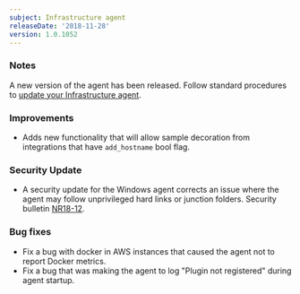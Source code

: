 ```yaml
---
subject: Infrastructure agent
releaseDate: '2018-11-28'
version: 1.0.1052
---
```


### Notes

A new version of the agent has been released. Follow standard procedures to [update your Infrastructure agent](/docs/infrastructure/new-relic-infrastructure/installation/update-infrastructure-agent).

### Improvements

* Adds new functionality that will allow sample decoration from integrations that have `add_hostname` bool flag.

### Security Update

* A security update for the Windows agent corrects an issue where the agent may follow unprivileged hard links or junction folders. Security bulletin [NR18-12](https://docs.newrelic.com/docs/using-new-relic/new-relic-security/security-bulletins/security-bulletin-nr18-12).

### Bug fixes

* Fix a bug with docker in AWS instances that caused the agent not to report Docker metrics.
* Fix a bug that was making the agent to log "Plugin not registered" during agent startup.

